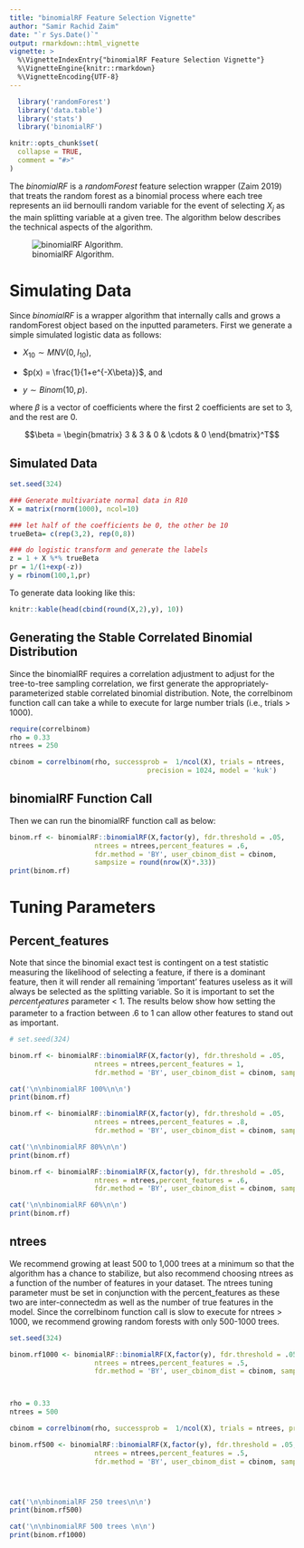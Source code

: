 ```yaml
---
title: "binomialRF Feature Selection Vignette"
author: "Samir Rachid Zaim"
date: "`r Sys.Date()`"
output: rmarkdown::html_vignette
vignette: >
  %\VignetteIndexEntry{"binomialRF Feature Selection Vignette"}
  %\VignetteEngine{knitr::rmarkdown}
  %\VignetteEncoding{UTF-8}
---
```


```r
  library('randomForest')
  library('data.table')
  library('stats')
  library('binomialRF')

knitr::opts_chunk$set(
  collapse = TRUE,
  comment = "#>"
)
```


The $\textit{binomialRF}$ is a $\textit{randomForest}$ feature selection wrapper (Zaim 2019) that treats the random forest as a binomial process where each tree represents an iid bernoulli random variable for the event of selecting $X_j$ as the main splitting variable at a given tree. The algorithm below describes the technical aspects of the algorithm.

\begin{algorithm} 
\caption{binomialRF Feature Selection Algorithm } 
\label{alg1} 
\begin{algorithmic}
  \For{i=1:N}
    \State Grow $T_{i}$
    \State $S_{ij} =   \left\{
\begin{array}{ll}
      1 & X_j \text{ is splitting variable at root node by } T_i \\
      0 & \text{otherwise} \\
 \end{array} 
\right. $
    \State $S \gets S_{ij}$
  \EndFor
  \State $S_j = \sum_{i=1}^N S_{ij}= \sum_{i=1}^N I[X_j \in root(T_i)]$
  \State $S_j \sim \text{binomial}(N,p_0), \hspace{6mm} \text{where } p_0=\bigg(1 - \prod_{i=1}^m\frac{L-i}{L-(i-1)} \bigg)\frac{1}{m}$.
  \State Test for Significance
  \State Adjust for Multiple Comparisons

\end{algorithmic}
\end{algorithm}

![binomialRF Algorithm.](algorithm.png)

# Simulating Data
Since $\textit{binomialRF}$ is a wrapper algorithm that internally calls and grows a randomForest object based on the inputted parameters. First we generate a simple simulated logistic data as follows: 

* $X_{10}\sim MNV(0, I_{10})$, 


* $p(x) = \frac{1}{1+e^{-X\beta}}$, and

* $y \sim Binom(10,p)$.

where $\beta$ is a vector of coefficients where the first 2 coefficients are set to 3, and the rest are 0. 

$$\beta = \begin{bmatrix} 3 & 3 & 0  & \cdots & 0  \end{bmatrix}^T$$

## Simulated Data

```r
set.seed(324)

### Generate multivariate normal data in R10
X = matrix(rnorm(1000), ncol=10)

### let half of the coefficients be 0, the other be 10
trueBeta= c(rep(3,2), rep(0,8))

### do logistic transform and generate the labels
z = 1 + X %*% trueBeta    
pr = 1/(1+exp(-z))        
y = rbinom(100,1,pr)

```
To generate data looking like this: 
```r
knitr::kable(head(cbind(round(X,2),y), 10))
```

## Generating the Stable Correlated Binomial Distribution

Since the binomialRF requires a correlation adjustment to adjust for the tree-to-tree sampling correlation, we first generate the appropriately-parameterized stable correlated binomial distribution. Note, the correlbinom function call can take a while to execute for large number trials (i.e., trials > 1000). 

```r
require(correlbinom)
rho = 0.33
ntrees = 250

cbinom = correlbinom(rho, successprob =  1/ncol(X), trials = ntrees, 
                                  precision = 1024, model = 'kuk')

```

## binomialRF Function Call

Then we can run the binomialRF function call as below:

```r
binom.rf <- binomialRF::binomialRF(X,factor(y), fdr.threshold = .05,
                     ntrees = ntrees,percent_features = .6,
                     fdr.method = 'BY', user_cbinom_dist = cbinom, 
                     sampsize = round(nrow(X)*.33))
print(binom.rf)

```

# Tuning Parameters

## Percent_features

Note that since the binomial exact test is contingent on a test statistic measuring the likelihood of selecting a feature, if there is a dominant feature, then it will render all remaining 'important' features useless as it will always be selected as the splitting variable. So it is important to set the $percent_features$ parameter < 1. The results below show how setting the parameter to a fraction between .6 to 1 can allow other features to stand out as important. 

```r
# set.seed(324)

binom.rf <- binomialRF::binomialRF(X,factor(y), fdr.threshold = .05,
                     ntrees = ntrees,percent_features = 1,
                     fdr.method = 'BY', user_cbinom_dist = cbinom, sampsize = round(nrow(X)*.33))

cat('\n\nbinomialRF 100%\n\n')
print(binom.rf)

binom.rf <- binomialRF::binomialRF(X,factor(y), fdr.threshold = .05,
                     ntrees = ntrees,percent_features = .8,
                     fdr.method = 'BY', user_cbinom_dist = cbinom, sampsize = round(nrow(X)*.33))

cat('\n\nbinomialRF 80%\n\n')
print(binom.rf)

binom.rf <- binomialRF::binomialRF(X,factor(y), fdr.threshold = .05,
                     ntrees = ntrees,percent_features = .6,
                     fdr.method = 'BY', user_cbinom_dist = cbinom, sampsize = round(nrow(X)*.33))

cat('\n\nbinomialRF 60%\n\n')
print(binom.rf)
```

## ntrees

We recommend growing at least 500 to 1,000 trees at a minimum so that the algorithm has a chance to stabilize, but also recommend choosing ntrees as a function of the number of features in your dataset. The ntrees tuning parameter must be set in conjunction with the percent_features as these two are inter-connectedm as well as the number of true features in the model. Since the correlbinom function call is slow to execute for ntrees > 1000, we recommend growing random forests with only 500-1000 trees. 


```r
set.seed(324)

binom.rf1000 <- binomialRF::binomialRF(X,factor(y), fdr.threshold = .05,
                     ntrees = ntrees,percent_features = .5,
                     fdr.method = 'BY', user_cbinom_dist = cbinom, sampsize = round(nrow(X)*.33))



rho = 0.33
ntrees = 500

cbinom = correlbinom(rho, successprob =  1/ncol(X), trials = ntrees, precision = 1024, model = 'kuk')

binom.rf500 <- binomialRF::binomialRF(X,factor(y), fdr.threshold = .05,
                     ntrees = ntrees,percent_features = .5,
                     fdr.method = 'BY', user_cbinom_dist = cbinom, sampsize = round(nrow(X)*.33))




cat('\n\nbinomialRF 250 trees\n\n')
print(binom.rf500)

cat('\n\nbinomialRF 500 trees \n\n')
print(binom.rf1000)

```
